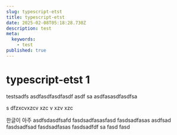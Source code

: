 ```yaml
---
slug: typescript-etst
title: typescript-etst
date: 2025-02-08T05:18:28.730Z
description: test
meta:
  keywords:
    - test
published: true
---
```


# typescript-etst 1

testsadfs
asdfasdfasdfasdf
asdf
sa
asdfasasdfasdfsa



s
dfzxcvxzcv
xzc
v
xzv
xzc

한글이 아주 
asdfsdasdfsafd
fasdsadfasasfasd
fasdsadfasas
asdfsad
fasdsadfsad
fasdsadfasas
fasdsadfdf
sa
fasd
fasd




